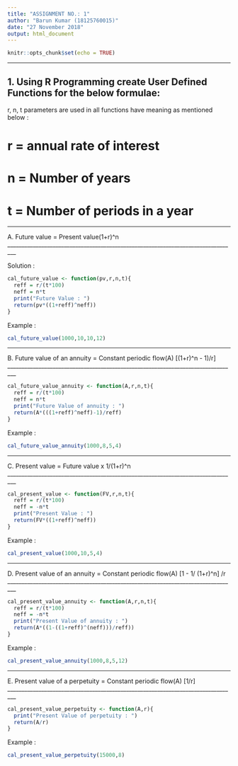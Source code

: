 ---
title: "ASSIGNMENT NO.: 1"
author: "Barun Kumar (18125760015)"
date: "27 November 2018"
output: html_document
---

```{r setup, include=FALSE}
knitr::opts_chunk$set(echo = TRUE)
```
*************************************************************************************
1. Using R Programming create User Defined Functions for the below formulae:
-------------------------------------------------------------------------------------
r, n, t parameters are used in all functions have meaning as mentioned below :

# r    = annual rate of interest
# n    = Number of years
# t    = Number of periods in a year

_________________________________________________________________________________

A. Future value = Present value(1+r)^n
_________________________________________________________________________________

Solution :
```{r}
cal_future_value <- function(pv,r,n,t){
  reff = r/(t*100)
  neff = n*t
  print("Future Value : ")
  return(pv*((1+reff)^neff))
}
```

Example :

```{r}

cal_future_value(1000,10,10,12)

```
_________________________________________________________________________________

B. Future value of an annuity = Constant periodic flow(A) [(1+r)^n - 1)/r]
_________________________________________________________________________________
```{r}

cal_future_value_annuity <- function(A,r,n,t){
  reff = r/(t*100)
  neff = n*t
  print("Future Value of annuity : ")
  return(A*(((1+reff)^neff)-1)/reff)
}

```

Example :

```{r}

cal_future_value_annuity(1000,8,5,4)

```
_________________________________________________________________________________

C. Present value = Future value x 1/(1+r)^n
_________________________________________________________________________________
```{r}

cal_present_value <- function(FV,r,n,t){
  reff = r/(t*100)
  neff = -n*t
  print("Present Value : ")
  return(FV*((1+reff)^neff))
}

```

Example :

```{r}

cal_present_value(1000,10,5,4)

```

_________________________________________________________________________________

D. Present value of an annuity = Constant periodic flow(A) [1 - 1/ (1+r)^n] /r
_________________________________________________________________________________
```{r}

cal_present_value_annuity <- function(A,r,n,t){
  reff = r/(t*100)
  neff = -n*t
  print("Present Value of annuity : ")
  return(A*((1-((1+reff)^(neff)))/reff))
}

```

Example :

```{r}

cal_present_value_annuity(1000,8,5,12)

```
_________________________________________________________________________________

E. Present value of a perpetuity = Constant periodic flow(A) [1/r]
_________________________________________________________________________________
```{r}

cal_present_value_perpetuity <- function(A,r){
  print("Present Value of perpetuity : ")
  return(A/r)
}

```

Example :

```{r}

cal_present_value_perpetuity(15000,8)

```



